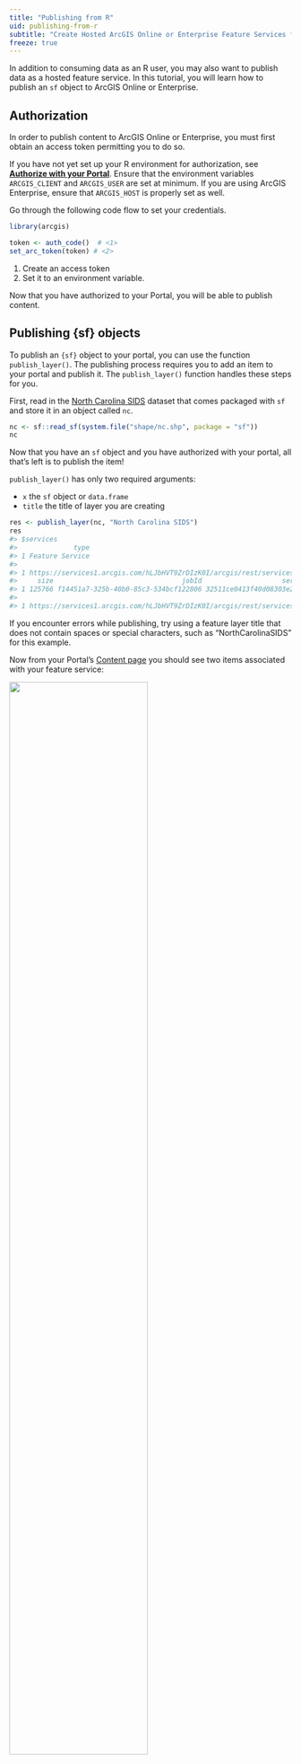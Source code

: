 ```yaml
---
title: "Publishing from R"
uid: publishing-from-r
subtitle: "Create Hosted ArcGIS Online or Enterprise Feature Services from R"
freeze: true
---
```


In addition to consuming data as an R user, you may also want to publish data as a hosted feature service. In this tutorial, you will learn how to publish an `sf` object <!-- or a `data.frame`--> to ArcGIS Online or Enterprise. 

## Authorization

In order to publish content to ArcGIS Online or Enterprise, you must first obtain an access token permitting you to do so. 

:::{.callout-caution}
If you have not yet set up your R environment for authorization, see [**Authorize with your Portal**](/authentication/connecting-to-a-portal). Ensure that the environment variables `ARCGIS_CLIENT` and `ARCGIS_USER` are set at minimum. If you are using ArcGIS Enterprise, ensure that `ARCGIS_HOST` is properly set as well.
:::

Go through the following code flow to set your credentials.

```r
library(arcgis)

token <- auth_code()  # <1>
set_arc_token(token) # <2>
```
1. Create an access token
2. Set it to an environment variable.

Now that you have authorized to your Portal, you will be able to publish content. 

## Publishing {sf} objects

To publish an `{sf}` object to your portal, you can use the function `publish_layer()`. The publishing process requires you to add an item to your portal and publish it. The `publish_layer()` function handles these steps for you. 

First, read in the [North Carolina SIDS](https://cran.r-project.org/web/packages/spdep/vignettes/sids.html) dataset that comes packaged with `sf` and store it in an object called `nc`. 

```r
nc <- sf::read_sf(system.file("shape/nc.shp", package = "sf"))
nc
```

Now that you have an `sf` object and you have authorized with your portal, all that's left is to publish the item! 

`publish_layer()` has only two required arguments: 

- `x` the `sf` object or `data.frame`
- `title` the title of layer you are creating

```r
res <- publish_layer(nc, "North Carolina SIDS")
res
#> $services
#>              type
#> 1 Feature Service
#>                                                                                             serviceurl
#> 1 https://services1.arcgis.com/hLJbHVT9ZrDIzK0I/arcgis/rest/services/North Carolina SIDS/FeatureServer
#>     size                                jobId                    serviceItemId
#> 1 125766 f14451a7-325b-40b0-85c3-534bcf122806 32511ce0413f40d08303e267a7093be0
#>                                                                                          encodedServiceURL
#> 1 https://services1.arcgis.com/hLJbHVT9ZrDIzK0I/arcgis/rest/services/North%20Carolina%20SIDS/FeatureServer
```

:::{.callout-warning}
If you encounter errors while publishing, try using a feature layer title that does not contain spaces or special characters, such as "NorthCarolinaSIDS" for this example.
:::

Now from your Portal's [Content page](https://arcgis.com/home/content.html) you should see two items associated with your feature service:

![](../shared/images/published-items.png){width=70%}

Behind the scenes, `publish_layer()` added the `sf` object as a *Feature Layer* item first and then published this item as a *Feature Layer (hosted)*. After publishing, you will typically only interact with the hosted feature layer. (Note that the dependency between these two items prevents you from deleting the underlying feature layer while the hosted feature layer still exists.)

Click **View details** on the hosted feature layer item and you should see something like the below:

![](../shared/images/nc-sids.png){width=70%}

## Reading the published Feature Layer

The output of the `publish_layer()` function is a list that contains information about where the `sf` object was published.
You can retrieve the `encodedServiceUrl` from the response and use `arc_open()` to return the metadata for your newly-created service. 

```r
nc_fserver <- arc_open(res[[c("services", "encodedServiceURL")]])
nc_fserver
#> <FeatureServer <1 layer, 0 tables>>
#> CRS: 4267
#> Capabilities: Create,Delete,Query,Update,Editing
#>   0: North Carolina SIDS (esriGeometryPolygon)
```

You'll notice that this is a `FeatureServer`. All items that are published to a Portal become their own Feature Server with a single `FeatureLayer`.

You can extract a single layer from the `FeatureServer` using `get_layer()`. Provide the `FeatureServer` as the first argument and then the ID of the layer you want as the second argument. 

```r
get_layer(nc_fserver, 0)
#> <FeatureLayer>
#> Name: North Carolina SIDS
#> Geometry Type: esriGeometryPolygon
#> CRS: 4267
#> Capabilities: Create,Delete,Query,Update,Editing
```



## Publishing `data.frame`s 

Publishing a `data.frame` follows the same steps as those above. The difference is that it creates a `Table` object. Try repeating the same process but using the palmerpenguins dataset! 

```r
# install.packages("palmerpenguins")
palmerpenguins::penguins
```

:::{.callout-tip title="Solution" collapse="true"}
```r
publish_layer(palmerpenguins::penguins, "Palmer Penguins")
```

:::

